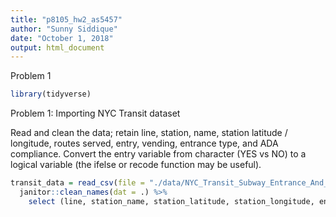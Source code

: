 ```yaml
---
title: "p8105_hw2_as5457"
author: "Sunny Siddique"
date: "October 1, 2018"
output: html_document
---
```


Problem 1

```r
library(tidyverse)
```


Problem 1: Importing NYC Transit dataset


Read and clean the data; retain line, station, name, station latitude / longitude, routes served, entry, vending, entrance type, and ADA compliance. Convert the entry variable from character (YES vs NO) to a logical variable (the ifelse or recode function may be useful).

```r
transit_data = read_csv(file = "./data/NYC_Transit_Subway_Entrance_And_Exit_Data.csv") %>% 
  janitor::clean_names(dat = .) %>% 
    select (line, station_name, station_latitude, station_longitude, entry, vending, entrance_type, ada, route1:route11)
```















